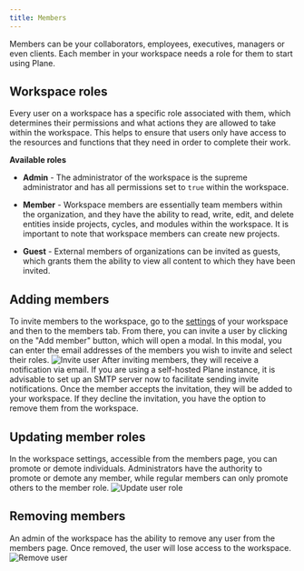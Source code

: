 ```yaml
---
title: Members
---
```


Members can be your collaborators, employees, executives, managers or even clients. Each member in your workspace needs a role for them to start using Plane.

## **Workspace roles**

Every user on a workspace has a specific role associated with them, which determines their permissions and what actions they are allowed to take within the workspace. This helps to ensure that users only have access to the resources and functions that they need in order to complete their work.

**Available roles**

- **Admin** - The administrator of the workspace is the supreme administrator and has all permissions set to `true` within the workspace.

- **Member** - Workspace members are essentially team members within the organization, and they have the ability to read, write, edit, and delete entities inside projects, cycles, and modules within the workspace. It is important to note that workspace members can create new projects.
- **Guest** - External members of organizations can be invited as guests, which grants them the ability to view all content to which they have been invited.

## Adding members

To invite members to the workspace, go to the [settings](/core-concepts/workspaces/overview#accessing-workspace-settings) of your workspace and then to the members tab. From there, you can invite a user by clicking on the "Add member" button, which will open a modal. In this modal, you can enter the email addresses of the members you wish to invite and select their roles.
 ![Invite user](/img/workspaces/add-user.png)
After inviting members, they will receive a notification via email. If you are using a self-hosted Plane instance, it is advisable to set up an SMTP server now to facilitate sending invite notifications. Once the member accepts the invitation, they will be added to your workspace. If they decline the invitation, you have the option to remove them from the workspace.

## Updating member roles
In the workspace settings, accessible from the members page, you can promote or demote individuals. Administrators have the authority to promote or demote any member, while regular members can only promote others to the member role.
 ![Update user role](/img/workspaces/update-user.png)
## Removing members
An admin of the workspace has the ability to remove any user from the members page. Once removed, the user will lose access to the workspace.
 ![Remove user](/img/workspaces/remove-user.png)
